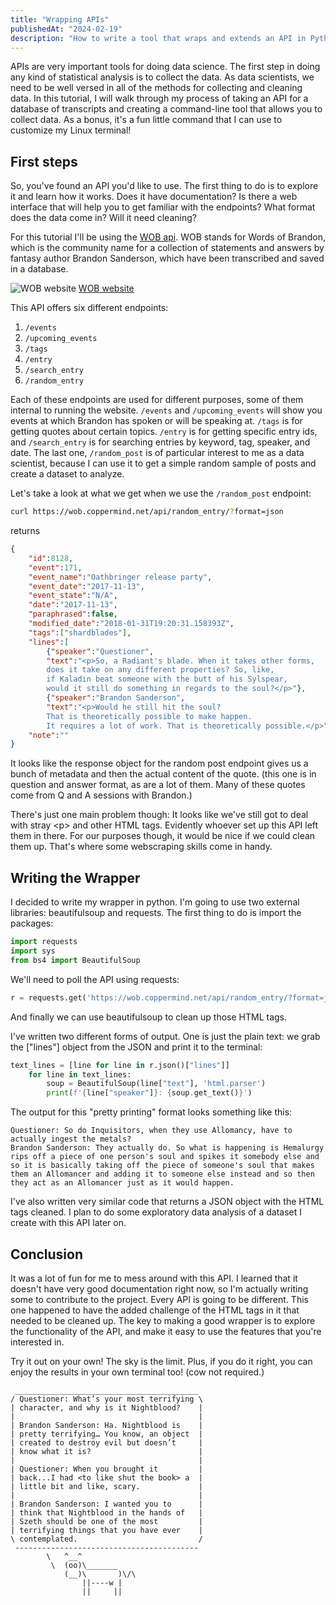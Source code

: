 ```yaml
---
title: "Wrapping APIs"
publishedAt: "2024-02-19"
description: "How to write a tool that wraps and extends an API in Python"
---
```


<p class="intro"><span class="dropcap">A</span>PIs are very important tools for doing data science. The first step in doing any kind of statistical analysis is to collect the data. As data scientists, we need to be well versed in all of the methods for collecting and cleaning data. In this tutorial, I will walk through my process of taking an API for a database of transcripts and creating a command-line tool that allows you to collect data. As a bonus, it's a fun little command that I can use to customize my Linux terminal! </p>


## First steps


So, you've found an API you'd like to use. The first thing to do is to explore it and learn how it works. Does it have documentation? Is there a web interface that will help you to get familiar with the endpoints? What format does the data come in? Will it need cleaning?

For this tutorial I'll be using the [WOB api](https://wob.coppermind.net/api/). WOB stands for Words of Brandon, which is the community name for a collection of statements and answers by fantasy author Brandon Sanderson, which have been transcribed and saved in a database.

![WOB website](/WOB-screenshot.png)
[WOB website](https://wob.coppermind.net)

This API offers six different endpoints:

1. `/events`
2. `/upcoming_events`
3. `/tags`
4. `/entry`
5. `/search_entry`
6. `/random_entry`


Each of these endpoints are used for different purposes, some of them internal to running the website. `/events` and `/upcoming_events` will show you events at which Brandon has spoken or will be speaking at. `/tags` is for getting quotes about certain topics. `/entry` is for getting specific entry ids, and `/search_entry` is for searching entries by keyword, tag, speaker, and date. The last one, `/random_post` is of particular interest to me as a data scientist, because I can use it to get a simple random sample of posts and create a dataset to analyze.


Let's take a look at what we get when we use the `/random_post` endpoint:


```bash
curl https://wob.coppermind.net/api/random_entry/?format=json
```

returns


```json
{
    "id":8128,
    "event":171,
    "event_name":"Oathbringer release party",
    "event_date":"2017-11-13",
    "event_state":"N/A",
    "date":"2017-11-13",
    "paraphrased":false,
    "modified_date":"2018-01-31T19:20:31.158393Z",
    "tags":["shardblades"],
    "lines":[
        {"speaker":"Questioner",
        "text":"<p>So, a Radiant's blade. When it takes other forms, 
        does it take on any different properties? So, like, 
        if Kaladin beat someone with the butt of his Sylspear, 
        would it still do something in regards to the soul?</p>"},
        {"speaker":"Brandon Sanderson",
        "text":"<p>Would he still hit the soul? 
        That is theoretically possible to make happen. 
        It requires a lot of work. That is theoretically possible.</p>"}],
    "note":""
}
```

It looks like the response object for the random post endpoint gives us a bunch of metadata and then the actual content of the quote. (this one is in question and answer format, as are a lot of them. Many of these quotes come from Q and A sessions with Brandon.)

There's just one main problem though: It looks like we've still got to deal with stray \<p> and other HTML tags. Evidently whoever set up this API left them in there. For our purposes though, it would be nice if we could clean them up. That's where some webscraping skills come in handy.


## Writing the Wrapper


I decided to write my wrapper in python. I'm going to use two external libraries: beautifulsoup and requests. The first thing to do is import the packages:

```python
import requests
import sys
from bs4 import BeautifulSoup
```

We'll need to poll the API using requests:

```python
r = requests.get('https://wob.coppermind.net/api/random_entry/?format=json')
```

And finally we can use beautifulsoup to clean up those HTML tags.

I've written two different forms of output. One is just the plain text: we grab the ["lines"] object from the JSON and print it to the terminal:

```python
text_lines = [line for line in r.json()["lines"]]
    for line in text_lines:
        soup = BeautifulSoup(line["text"], 'html.parser')
        print(f'{line["speaker"]}: {soup.get_text()}')
```

The output for this "pretty printing" format looks something like this:

```none
Questioner: So do Inquisitors, when they use Allomancy, have to actually ingest the metals?
Brandon Sanderson: They actually do. So what is happening is Hemalurgy rips off a piece of one person's soul and spikes it somebody else and so it is basically taking off the piece of someone's soul that makes them an Allomancer and adding it to someone else instead and so then they act as an Allomancer just as it would happen.
```

I've also written very similar code that returns a JSON object with the HTML tags cleaned. I plan to do some exploratory data analysis of a dataset I create with this API later on.


## Conclusion


It was a lot of fun for me to mess around with this API. I learned that it doesn't have very good documentation right now, so I'm actually writing some to contribute to the project. Every API is going to be different. This one happened to have the added challenge of the HTML tags in it that needed to be cleaned up. The key to making a good wrapper is to explore the functionality of the API, and make it easy to use the features that you're interested in.

Try it out on your own! The sky is the limit. Plus, if you do it right, you can enjoy the results in your own terminal too! (cow not required.)

```none
 _________________________________________
/ Questioner: What’s your most terrifying \
| character, and why is it Nightblood?    |
|                                         |
| Brandon Sanderson: Ha. Nightblood is    |
| pretty terrifying… You know, an object  |
| created to destroy evil but doesn’t     |
| know what it is?                        |
|                                         |
| Questioner: When you brought it         |
| back...I had <to like shut the book> a  |
| little bit and like, scary.             |
|                                         |
| Brandon Sanderson: I wanted you to      |
| think that Nightblood in the hands of   |
| Szeth should be one of the most         |
| terrifying things that you have ever    |
\ contemplated.                           /
 -----------------------------------------
        \   ^__^
         \  (oo)\_______
            (__)\       )\/\
                ||----w |
                ||     ||
```
